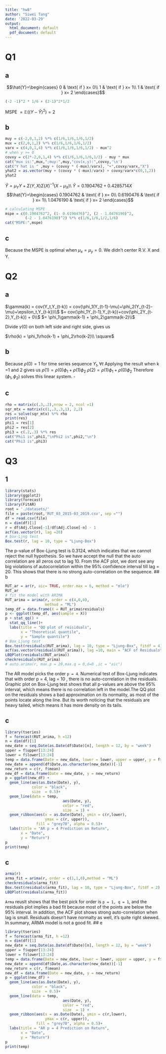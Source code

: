 ```yaml
---
title: "hw8"
author: "Siwei Tang"
date: '2022-03-29'
output:
  html_document: default
  pdf_document: default
---
```

# Q1
## a
$$\hat{Y}=\begin{cases}
0 & \text{ if } x= 0\\
1 & \text{ if } x= 1\\
1 & \text{ if } x= 2
\end{cases}$$
```r
(-2 -1)^2 * 1/6 + (2-1)^2*1/2
```
MSPE $=\mathbb{E}((Y-\hat{Y})^2) = 2$

## b
```r
muy = c(-2,0,1,2) %*% c(1/6,1/6,1/6,1/2)
mux = c(2,0,1,2) %*% c(1/6,1/6,1/6,1/2)
varx = c(4,0,1,4) %*% c(1/6,1/6,1/6,1/2) - mux^2
# when y >= 0
covxy = c(2*-2,0,1,4) %*% c(1/6,1/6,1/6,1/2) - muy * mux
cat("mux is:",mux,";muy:",muy,"cov(x,y):",covxy,'\n')
cat("Y hat is " ,muy + (covxy * (-mux)/varx), "+",covxy/varx,"X")
yhat2 = as.vector(muy + (covxy * (-mux)/varx) + covxy/varx*c(0,1,2))
yhat2 
```

$\hat{Y} = \mu_Y Y+\Sigma(Y,X)\Sigma(X)^{-1}(X-\mu_X)$\\
$\hat{Y} = 0.1904762 + 0.4285714 X$
$$\hat{Y}=\begin{cases}
0.1904762  & \text{ if } x= 0\\
0.6190476 & \text{ if } x= 1\\
1.0476190 & \text{ if } x= 2
\end{cases}$$
```r
# calculating MSPE
mspe = c(0.1904762^2, (1- 0.6190476)^2, (2 - 1.0476190)^2,
         (-2 - 1.0476190)^2) %*% c(1/6,1/6,1/2,1/6)
cat("MSPE:",mspe)
```
## c
Because the MSPE is optimal when $\mu_x = \mu_y = 0$. We didn't center R.V. X and Y.

# Q2
## a
$\gamma(k) = cov(Y_t,Y_{t-k}) = cov(\phi_1(Y_{t-1}-\mu)+\phi_2(Y_{t-2}-\mu)+\epsilon_t,Y_{t-k})\\$
$= cov(\phi_1Y_{t-1},Y_{t-k})+cov(\phi_2Y_{t-2},Y_{t-k}) + 0\\$
$= \phi_1\gamma(k-1) + \phi_2\gamma(k-2)\\$

Divide $\gamma(0)$ on both left side and right side, gives us

$\rho(k) = \phi_1\rho(k-1) + \phi_2\rho(k-2)\\ \square$

## b
Because $\rho(0) = 1$ for time series sequence $Y_t, \forall t$
Applying the result when k =1 and 2 gives us
$\rho(1) = \rho(0)\phi_1 +\rho(1)\phi_2$
$\rho(2) = \rho(1)\phi_1 +\rho(0)\phi_2$
Therefore ($\phi_1,\phi_2$) solves this linear system. $\square$

## c
```r
rho = matrix(c(.3,.2),nrow = 2, ncol =1)
sqr_mtx = matrix(c(1,.3,.3,1), 2,2)
res = solve(sqr_mtx) %*% rho
print(res)
phi1 = res[1]
phi2 = res[2]
phi3 = c(.2,.3) %*% res
cat("Phi1 is",phi1,"\nPhi2 is",phi2,"\n")
cat("Phi3 is",phi3)
```
# Q3
## 1
```r
library(stats)
library(ggplot2)
library(forecast)
library(FitAR)
root = './datasets/'
file = paste(root,'RUT_03_2015-03_2019.csv', sep ="")
df = read.csv(file)
n = dim(df)[1]
r = df$Adj.Close[-1]/df$Adj.Close[-n] - 1
acf(as.vector(r), lag =20)
# box-Ljng test
Box.test(r, lag = 10, type = "Ljung-Box")
```

The p-value of Box-Ljung test is 0.3124, which indicates that we cannot reject the null hypothesis. So we have accept the null that the auto correlation are all zeros out to lag 10. From the ACF plot, we dont see any big violations of autocorrelation within the 95% confidence interval till lag = 20. This shows that there is no strong auto-correlation on the sequence. 
## b
```r
RUT_ar = ar(r, aic= TRUE, order.max = 6, method = "mle")
RUT_ar
# fit the model with ARIMA
RUT_arima = arima(r, order = c(4,0,0),
                  method = "ML")
temp_df = data.frame(X = RUT_arima$residuals)
p <- ggplot(temp_df, aes(sample = X))
p + stat_qq() + 
  stat_qq_line()+
  labs(title = "QQ plot of reisiduals",
       x = "Theoretical quantile",
       y = "Sample quantile")
# Box_Ljung test
Box.test(residuals(RUT_arima), lag = 10, type = "Ljung-Box", fitdf = 4)
acf(as.vector(residuals(RUT_arima)), lag =10, main = "ACF of Residuals")
LBQPlot(residuals(RUT_arima))
checkresiduals(RUT_arima)
# auto.arima(r, max.p = 20,max.q = 0,d=0 ,ic = "aic")
```

The AR model picks the order `p = 4`. Numerical test of Box-Ljung indicates that 
with order p = 4, lag = 10 , there is no auto-correlation in the residuals. Graphic 
plot on Box-Ljung test shows that all p-values are above the 95% interval, which 
means there is no correlation left in the model.The QQ plot on the residuals shows
a bad approximation on its normality, as most of the points locate along the line.
But its worth noticing that the residuals are heavy tailed, which means it has more 
density on its tails.

## c
```r
library(tseries)
f = forecast(RUT_arima, h =12)
n = dim(df)[1]
new_date = seq.Date(as.Date(df$Date)[n], length = 12, by = "week")
upper = f$upper[13:24]
lower = f$lower[13:24]
temp = data.frame(Date = new_date, lower = lower, upper = upper, y = f$mean)
new_date = append(df$Date,as.character(new_date))[-1]
new_return = c(r, f$mean)
new_df = data.frame(Date = new_date, y = new_return)
p = ggplot(new_df) +
  geom_line(aes(as.Date(Date), y),
            color = "black",
            size  = 0.5)+
  geom_line(data = temp,
                          aes(Date, y),
                          color = "red",
                          size  = 1) + 
  geom_ribbon(aes(x = as.Date(Date), ymin = c(r,lower), 
                  ymax = c(r, upper)),
              fill = "grey70", alpha = 0.5)+
  labs(title = "AR p = 4 Prediction on Return",
       x = "Date",
       y = "Return")
p
print(temp)
```
## c
```r
arma(r)
arma_fit = arima(r, order = c(1,1,0),method = "ML")
checkresiduals(arma_fit)
Box.test(residuals(arma_fit), lag = 10, type = "Ljung-Box", fitdf = 2)
LBQPlot(residuals(arma_fit))
```

`Arma` reuslt  shows that the best pick for order is `p = 1, q = 1`, and the residuals
plot implies a bad fit because most of the points are below the 95% interval.
In addition, the ACF plot shows strong auto-correlation when lag is small. 
Residuals doesn't have normalty as well, it's quite right skewed.
In summary, ARMA model is not a good fit.
## e
```r
library(tseries)
f = forecast(arma_fit, h =12)
n = dim(df)[1]
new_date = seq.Date(as.Date(df$Date)[n], length = 12, by = "week")
upper = f$upper[13:24]
lower = f$lower[13:24]
temp = data.frame(Date = new_date, lower = lower, upper = upper, y = f$mean)
new_date = append(df$Date,as.character(new_date))[-1]
new_return = c(r, f$mean)
new_df = data.frame(Date = new_date, y = new_return)
p = ggplot(new_df) +
  geom_line(aes(as.Date(Date), y),
            color = "black",
            size  = 0.5)+
  geom_line(data = temp,
                          aes(Date, y),
                          color = "red",
                          size  = 1) + 
  geom_ribbon(aes(x = as.Date(Date), ymin = c(r,lower), 
                  ymax = c(r, upper)),
              fill = "grey70", alpha = 0.5)+
  labs(title = "AR p = 4 Prediction on Return",
       x = "Date",
       y = "Return")
p
print(temp)
```







